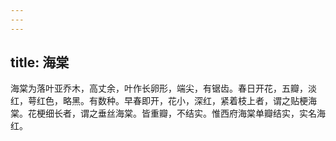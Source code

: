 ```yaml
---
---
---
```

title: 海棠
---



海棠为落叶亚乔木，高丈余，叶作长卵形，端尖，有锯齿。春日开花，五瓣，淡红，萼红色，略黑。有数种。早春即开，花小，深红，紧着枝上者，谓之贴梗海棠。花梗细长者，谓之垂丝海棠。皆重瓣，不结实。惟西府海棠单瓣结实，实名海红。